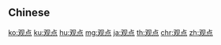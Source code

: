 {{also|觀點}}
==Chinese==
{{zh-see|觀點}}

[[ko:观点]]
[[ku:观点]]
[[hu:观点]]
[[mg:观点]]
[[ja:观点]]
[[th:观点]]
[[chr:观点]]
[[zh:观点]]